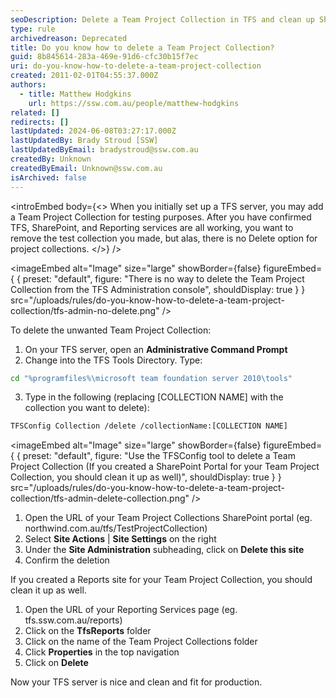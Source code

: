 ```yaml
---
seoDescription: Delete a Team Project Collection in TFS and clean up SharePoint and Reporting Services sites to free up server resources.
type: rule
archivedreason: Deprecated
title: Do you know how to delete a Team Project Collection?
guid: 8b845614-283a-469e-91d6-cfc30b15f7ec
uri: do-you-know-how-to-delete-a-team-project-collection
created: 2011-02-01T04:55:37.000Z
authors:
  - title: Matthew Hodgkins
    url: https://ssw.com.au/people/matthew-hodgkins
related: []
redirects: []
lastUpdated: 2024-06-08T03:27:17.000Z
lastUpdatedBy: Brady Stroud [SSW]
lastUpdatedByEmail: bradystroud@ssw.com.au
createdBy: Unknown
createdByEmail: Unknown@ssw.com.au
isArchived: false
---
```


<introEmbed
  body={<>
When you initially set up a TFS server, you may add a Team Project Collection for testing purposes. After you have confirmed TFS, SharePoint, and Reporting services are all working, you want to remove the test collection you made, but alas, there is no Delete option for project collections.
  </>}
/>

<imageEmbed
  alt="Image"
  size="large"
  showBorder={false}
  figureEmbed={ {
    preset: "default",
    figure: "There is no way to delete the Team Project Collection from the TFS Administration console",
    shouldDisplay: true
  } }
  src="/uploads/rules/do-you-know-how-to-delete-a-team-project-collection/tfs-admin-no-delete.png"
/>


To delete the unwanted Team Project Collection:

1. On your TFS server, open an
   **Administrative Command Prompt**
2. Change into the TFS Tools Directory. Type:

```bash
cd "%programfiles%\microsoft team foundation server 2010\tools"
```

3. Type in the following (replacing [COLLECTION NAME] with the collection you want to delete):

```bash
TFSConfig Collection /delete /collectionName:[COLLECTION NAME]
```


<imageEmbed
  alt="Image"
  size="large"
  showBorder={false}
  figureEmbed={ {
    preset: "default",
    figure: "Use the TFSConfig tool to delete a Team Project Collection (If you created a SharePoint Portal for your Team Project Collection, you should clean it up as well)",
    shouldDisplay: true
  } }
  src="/uploads/rules/do-you-know-how-to-delete-a-team-project-collection/tfs-admin-delete-collection.png"
/>


1. Open the URL of your Team Project Collections SharePoint portal (eg. northwind.com.au/tfs/TestProjectCollection)
2. Select
   **Site Actions** |
   **Site Settings** on the right
3. Under the
   **Site Administration** subheading, click on
   **Delete this site**
4. Confirm the deletion

If you created a Reports site for your Team Project Collection, you should clean it up as well.

1. Open the URL of your Reporting Services page (eg. tfs.ssw.com.au/reports)
2. Click on the
   **TfsReports** folder
3. Click on the name of the Team Project Collections folder
4. Click
   **Properties** in the top navigation
5. Click on
   **Delete**

Now your TFS server is nice and clean and fit for production.

